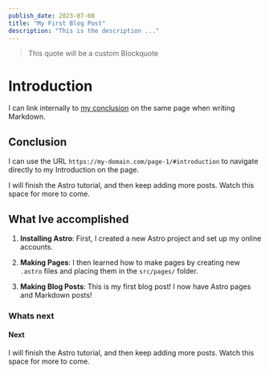 ```yaml
---
publish_date: 2023-07-08
title: "My First Blog Post"
description: "This is the description ..."
---
```




<ImageRaw src="https://images.unsplash.com/photo-1575936123452-b67c3203c357?ixlib=rb-4.0.3&ixid=M3wxMjA3fDB8MHxzZWFyY2h8Mnx8aW1hZ2V8ZW58MHx8MHx8fDA%3D&w=1000&q=80" width="50%"/>

> This quote will be a custom Blockquote

# Introduction

I can link internally to [my conclusion](#conclusion) on the same page when writing Markdown.

## Conclusion

I can use the URL `https://my-domain.com/page-1/#introduction` to navigate directly to my Introduction on the page.

I will finish the Astro tutorial, and then keep adding more posts. Watch this space for more to come.

## What Ive accomplished

1. **Installing Astro**: First, I created a new Astro project and set up my online accounts.

2. **Making Pages**: I then learned how to make pages by creating new `.astro` files and placing them in the `src/pages/` folder.

3. **Making Blog Posts**: This is my first blog post! I now have Astro pages and Markdown posts!

### Whats next

#### Next
I will finish the Astro tutorial, and then keep adding more posts. Watch this space for more to come.